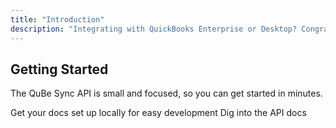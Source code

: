 ```yaml
---
title: "Introduction"
description: "Integrating with QuickBooks Enterprise or Desktop? Congratulations — you’ve chosen the hardest API in accounting. Between ancient SOAP servers, cryptic QBXML, and undocumented edge cases, it’s like time-traveling to 2003. QuBe Sync handles all that nonsense so you don’t have to. You write clean code; we wrestle with the dinosaurs."
---
```


## Getting Started

The QuBe Sync API is small and focused, so you can get started in minutes.

<CardGroup cols={2}>
  <Card title="Quickstart" icon="rocket-launch" href="/quickstart">
    Get your docs set up locally for easy development
  </Card>
  <Card title="API Reference" icon="image" href="/api-reference">
    Dig into the API docs
  </Card>
</CardGroup>